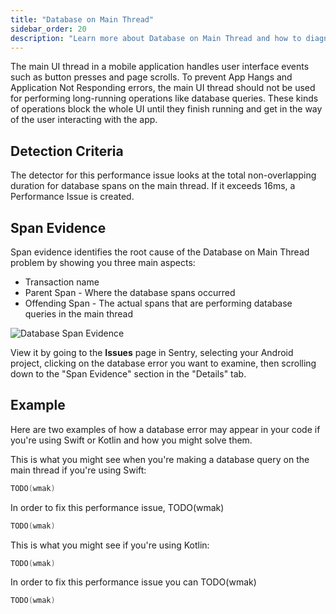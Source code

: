 ```yaml
---
title: "Database on Main Thread"
sidebar_order: 20
description: "Learn more about Database on Main Thread and how to diagnose and fix these issues."
---
```


The main UI thread in a mobile application handles user interface events such as button presses and page scrolls. To prevent App Hangs and Application Not Responding errors, the main UI thread should not be used for performing long-running operations like database queries. These kinds of operations block the whole UI until they finish running and get in the way of the user interacting with the app.

## Detection Criteria

The detector for this performance issue looks at the total non-overlapping duration for database spans on the main thread. If it exceeds 16ms, a Performance Issue is created.

## Span Evidence

Span evidence identifies the root cause of the Database on Main Thread problem by showing you three main aspects:

- Transaction name
- Parent Span - Where the database spans occurred
- Offending Span - The actual spans that are performing database queries in the main thread

![Database Span Evidence](db-io.png)

View it by going to the **Issues** page in Sentry, selecting your Android project, clicking on the database error you want to examine, then scrolling down to the "Span Evidence" section in the "Details" tab.
## Example

Here are two examples of how a database error may appear in your code if you're using Swift or Kotlin and how you might solve them.

This is what you might see when you're making a database query on the main thread if you're using Swift:

```swift
TODO(wmak)
```

In order to fix this performance issue, TODO(wmak)

```swift
TODO(wmak)
```

This is what you might see if you're using Kotlin:

```kotlin
TODO(wmak)
```

In order to fix this performance issue you can TODO(wmak)

```kotlin
TODO(wmak)
```
